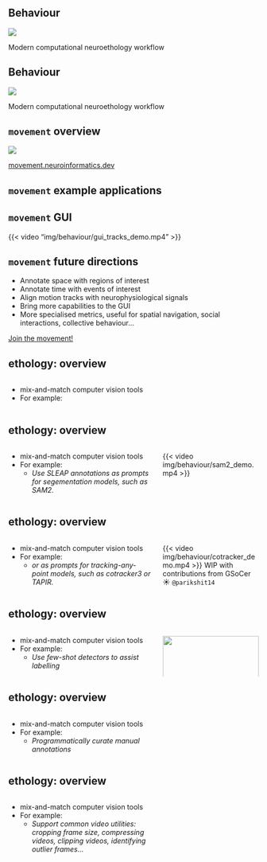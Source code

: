 ## Behaviour

![](img/behaviour/neuroethology_workflow.png)

::: footer
Modern computational neuroethology workflow
:::

## Behaviour {auto-animate=true auto-animate-easing="ease-in-out"}

![](img/behaviour/neuroethology_workflow_annot.png)

::: footer
Modern computational neuroethology workflow
:::

## `movement` overview

![](img/behaviour/movement_overview.png)

::: footer
[movement.neuroinformatics.dev](https://movement.neuroinformatics.dev/)
:::

## `movement` example applications


## `movement` GUI
{{< video "img/behaviour/gui_tracks_demo.mp4" >}}


## `movement` future directions

:::{.incremental}
- Annotate space with regions of interest
- Annotate time with events of interest
- Align motion tracks with neurophysiological signals
- Bring more capabilities to the GUI
- More specialised metrics, useful for spatial navigation, social interactions, collective behaviour...
:::

::: footer
[Join the movement!](https://movement.neuroinformatics.dev/community/index.html)
:::

## ethology: overview
<!-- bringing less common computer vision tools to researchers -->
::: {.columns}

::: {.column width="60%"}
:::{.incremental}
- mix-and-match computer vision tools  
- For example:
:::
:::

::: {.column width="40%"}
:::

:::

## ethology: overview
<!-- bringing less common computer vision tools to researchers -->
::: {.columns}
::: {.column width="60%"}
- mix-and-match computer vision tools  
- For example:
    - _Use SLEAP annotations as prompts for segementation models, such as SAM2._
:::

::: {.column width="40%"}
{{< video img/behaviour/sam2_demo.mp4 >}}
:::
:::

## ethology: overview
::: {.columns}
::: {.column width="60%"}
- mix-and-match computer vision tools  
- For example:
    - _or as prompts for tracking-any-point models, such as cotracker3 or TAPIR._
:::

::: {.column width="40%"}
<!-- cotracker3 image -->
{{< video img/behaviour/cotracker_demo.mp4 >}}
WIP with contributions from GSoCer ☀️ `@parikshit14`
:::
:::

## ethology: overview
::: {.columns}
::: {.column width="60%"}
- mix-and-match computer vision tools  
- For example:
    - _Use few-shot detectors to assist labelling_

:::

::: {.column width="40%"}
<!-- few shot image -->
![](img/behaviour/few_shot_demo.png){width=100%}
:::
:::

## ethology: overview
::: {.columns}
::: {.column width="60%"}
- mix-and-match computer vision tools  
- For example:
    - _Programmatically curate manual annotations_    
:::

::: {.column width="40%"}
:::
:::

## ethology: overview
::: {.columns}
::: {.column width="60%"}
- mix-and-match computer vision tools  
- For example:
    - _Support common video utilities: cropping frame size, compressing videos, clipping videos, identifying outlier frames..._
:::

::: {.column width="40%"}
:::
:::

